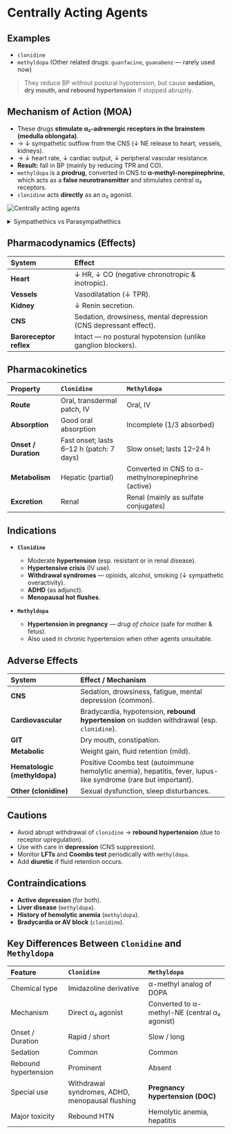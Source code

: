 # Centrally Acting Agents

## Examples

- `clonidine`
- `methyldopa`
  (Other related drugs: `guanfacine`, `guanabenz` — rarely used now)

> They reduce BP without postural hypotension, but cause **sedation, dry mouth, and rebound hypertension** if stopped abruptly.

## Mechanism of Action (MOA)

- These drugs **stimulate α₂-adrenergic receptors in the brainstem (medulla oblongata)**.
- → ↓ sympathetic outflow from the CNS (↓ NE release to heart, vessels, kidneys).
- → ↓ heart rate, ↓ cardiac output, ↓ peripheral vascular resistance.
- **Result:** fall in BP (mainly by reducing TPR and CO).
- `methyldopa` is a **prodrug**, converted in CNS to **α-methyl-norepinephrine**, which acts as a **false neurotransmitter** and stimulates central α₂ receptors.
- `clonidine` acts **directly** as an α₂ agonist.

![Centrally acting agents](/pharmacology/cvs/anti-hypertensives/sympatholytics/centrally-acting-agents.png)

<details>
<summary>Sympathethics vs Parasympathethics</summary>

> Sympathetic → _Fight, Flight, Fright_<br/>
> Parasympathetic → _Rest, Digest, Repair_

| Feature                               | Sympathetic Nervous System (SNS)                                     | Parasympathetic Nervous System (PNS)                         |
| ------------------------------------- | -------------------------------------------------------------------- | ------------------------------------------------------------ |
| **Origin**                            | Thoracolumbar outflow (T1–L2)                                        | Craniosacral outflow (Cranial nerves III, VII, IX, X; S2–S4) |
| **Type of Response**                  | "Fight or Flight"                                                    | "Rest and Digest"                                            |
| **Preganglionic Fiber**               | Short                                                                | Long                                                         |
| **Postganglionic Fiber**              | Long                                                                 | Short                                                        |
| **Neurotransmitter (Preganglionic)**  | Acetylcholine (ACh)                                                  | Acetylcholine (ACh)                                          |
| **Neurotransmitter (Postganglionic)** | Noradrenaline (Norepinephrine) (mostly)                              | Acetylcholine (ACh)                                          |
| **Receptors (Effector Organ)**        | Adrenergic (α, β)                                                    | Muscarinic cholinergic                                       |
| **Location of Ganglia**               | Near spinal cord (paravertebral or prevertebral ganglia)             | Near or in the effector organ                                |
| **Effect on Heart**                   | ↑ Heart rate, ↑ Contractility                                        | ↓ Heart rate, ↓ Contractility                                |
| **Effect on Bronchi**                 | Bronchodilation                                                      | Bronchoconstriction                                          |
| **Effect on Pupils**                  | Dilation (Mydriasis)                                                 | Constriction (Miosis)                                        |
| **Effect on GIT**                     | ↓ Motility, ↓ Secretions                                             | ↑ Motility, ↑ Secretions                                     |
| **Effect on Urinary Bladder**         | Relaxation of detrusor, contraction of sphincter (urinary retention) | Contraction of detrusor, relaxation of sphincter (urination) |
| **Effect on Blood Vessels**           | Mostly vasoconstriction (↑ BP)                                       | Little or no effect (except penile vasodilation)             |
| **Effect on Sweat Glands**            | Stimulated (cholinergic fibers)                                      | No effect                                                    |
| **Effect on Adrenal Medulla**         | Secretes adrenaline and noradrenaline                                | No effect                                                    |
| **Effect on Liver**                   | ↑ Glycogenolysis, ↑ Gluconeogenesis                                  | ↑ Glycogen synthesis                                         |
| **Effect on Eye (Ciliary Muscle)**    | Relaxation → far vision                                              | Contraction → near vision                                    |
| **Effect on Genital Organs**          | Ejaculation ("shoot")                                                | Erection ("point")                                           |
| **Overall Function**                  | Energy mobilization, stress response                                 | Energy conservation, body maintenance                        |

</details>

## Pharmacodynamics (Effects)

| System                  | Effect                                                           |
| :---------------------- | :--------------------------------------------------------------- |
| **Heart**               | ↓ HR, ↓ CO (negative chronotropic & inotropic).                  |
| **Vessels**             | Vasodilatation (↓ TPR).                                          |
| **Kidney**              | ↓ Renin secretion.                                               |
| **CNS**                 | Sedation, drowsiness, mental depression (CNS depressant effect). |
| **Baroreceptor reflex** | Intact — no postural hypotension (unlike ganglion blockers).     |

## Pharmacokinetics

| Property             | `Clonidine`                              | `Methyldopa`                                        |
| :------------------- | :--------------------------------------- | :-------------------------------------------------- |
| **Route**            | Oral, transdermal patch, IV              | Oral, IV                                            |
| **Absorption**       | Good oral absorption                     | Incomplete (1/3 absorbed)                           |
| **Onset / Duration** | Fast onset; lasts 6–12 h (patch: 7 days) | Slow onset; lasts 12–24 h                           |
| **Metabolism**       | Hepatic (partial)                        | Converted in CNS to α-methylnorepinephrine (active) |
| **Excretion**        | Renal                                    | Renal (mainly as sulfate conjugates)                |

## Indications

- **`Clonidine`**
  - Moderate **hypertension** (esp. resistant or in renal disease).
  - **Hypertensive crisis** (IV use).
  - **Withdrawal syndromes** — opioids, alcohol, smoking (↓ sympathetic overactivity).
  - **ADHD** (as adjunct).
  - **Menopausal hot flushes**.

- **`Methyldopa`**
  - **Hypertension in pregnancy** — _drug of choice_ (safe for mother & fetus).
  - Also used in chronic hypertension when other agents unsuitable.

## Adverse Effects

| System                       | Effect / Mechanism                                                                                              |
| :--------------------------- | :-------------------------------------------------------------------------------------------------------------- |
| **CNS**                      | Sedation, drowsiness, fatigue, mental depression (common).                                                      |
| **Cardiovascular**           | Bradycardia, hypotension, **rebound hypertension** on sudden withdrawal (esp. `clonidine`).                     |
| **GIT**                      | Dry mouth, constipation.                                                                                        |
| **Metabolic**                | Weight gain, fluid retention (mild).                                                                            |
| **Hematologic (methyldopa)** | Positive Coombs test (autoimmune hemolytic anemia), hepatitis, fever, lupus-like syndrome (rare but important). |
| **Other (clonidine)**        | Sexual dysfunction, sleep disturbances.                                                                         |

## Cautions

- Avoid abrupt withdrawal of `clonidine` → **rebound hypertension** (due to receptor upregulation).
- Use with care in **depression** (CNS suppression).
- Monitor **LFTs** and **Coombs test** periodically with `methyldopa`.
- Add **diuretic** if fluid retention occurs.

## Contraindications

- **Active depression** (for both).
- **Liver disease** (`methyldopa`).
- **History of hemolytic anemia** (`methyldopa`).
- **Bradycardia or AV block** (`clonidine`).

## Key Differences Between `Clonidine` and `Methyldopa`

| Feature              | `Clonidine`                                     | `Methyldopa`                                  |
| :------------------- | :---------------------------------------------- | :-------------------------------------------- |
| Chemical type        | Imidazoline derivative                          | α-methyl analog of DOPA                       |
| Mechanism            | Direct α₂ agonist                               | Converted to α-methyl-NE (central α₂ agonist) |
| Onset / Duration     | Rapid / short                                   | Slow / long                                   |
| Sedation             | Common                                          | Common                                        |
| Rebound hypertension | Prominent                                       | Absent                                        |
| Special use          | Withdrawal syndromes, ADHD, menopausal flushing | **Pregnancy hypertension (DOC)**              |
| Major toxicity       | Rebound HTN                                     | Hemolytic anemia, hepatitis                   |
